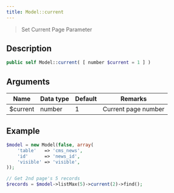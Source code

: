 ```yaml
---
title: Model::current
---
```


> Set Current Page Parameter


## Description

```php
public self Model::current( [ number $current = 1 ] )
```

## Arguments

| Name     | Data type | Default | Remarks             |
| -------- | --------- | ------- | ------------------- |
| $current | number    | 1       | Current page number |


## Example

```php title="Controller"
$model = new Model(false, array(
    'table'   => 'cms_news',
    'id'      => 'news_id',
    'visible' => 'visible',
));

// Get 2nd page's 5 records
$records = $model->listMax(5)->current(2)->find();
```